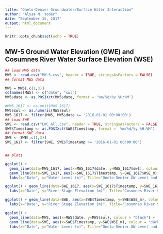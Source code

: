 ```yaml
---
title: "Oneto-Denier Groundwater/Surface Water Interaction"
author: "Alysa M. Yoder"
date: "September 15, 2017"
output: html_document
---
```


```r
knitr::opts_chunk$set(echo = TRUE)
```

## MW-5 Ground Water Elevation (GWE) and Cosumnes River Water Surface Elevation (WSE)
```r
## load MW5 data
MW5 <- read.csv("MW-5.csv", header = TRUE, stringsAsFactors = FALSE)
## format MW5 data

MW5 = MW5[,c(1,3)]
colnames(MW5) <- c("date", "swl")
MW5$date <- as.POSIXct(MW5$date, format = '%m/%d/%y %H:%M')

#MW5_1617 <- na.omit(MW5_1617)
MW5$swl <- as.numeric(MW5$swl)
MW5_1617 <- filter(MW5, MW5$date >= '2016-01-01 00:00:00')
## load SWE
SWE <- read.csv("LWC_All.csv", header = TRUE, stringsAsFactors = FALSE)
SWE$Timestamp <- as.POSIXct(SWE$Timestamp, format = '%m/%d/%y %H:%M')
## format SWE data
SWE <- SWE[,c(1,3)]
SWE_1617 <- filter(SWE, SWE$Timestamp >= '2016-01-01 00:00:00')


## plots

ggplot() +  
  geom_line(data=MW5_1617, aes(x=MW5_1617$date, y=MW5_1617$swl), colour = "black") +
  geom_line(data=SWE_1617, aes(x=SWE_1617$Timestamp, y=SWE_1617$WSE_m), colour = "darksalmon") +
  labs(x="Date", y="Water Level (m)", Title='Oneto-Denier GW Level and Cosumnes River Stage 2016-17')

ggplot() + geom_line(data=SWE_1617, aes(x=SWE_1617$Timestamp, y=SWE_1617$WSE_m), colour = "darksalmon") +
  labs(x="Date", y="River Stage Elevation (m)", Title='Cosumnes River Stage at Oneto-Denier')

ggplot() + geom_line(data=SWE, aes(x=SWE$Timestamp, y=SWE$WSE_m), colour = "darksalmon") +
  labs(x="Date", y="River Stage Elevation (m)", Title='Cosumnes River Stage at Oneto-Denier')

ggplot() +  
  geom_line(data=MW5, aes(x=MW5$date, y=MW5$swl), colour = "black") +
  geom_line(data=SWE, aes(x=SWE$Timestamp, y=SWE$WSE_m), colour = "darksalmon") +
  labs(x="Date", y="Water Level (m)", Title='Oneto-Denier GW Level and Cosumnes River Stage') 
```



